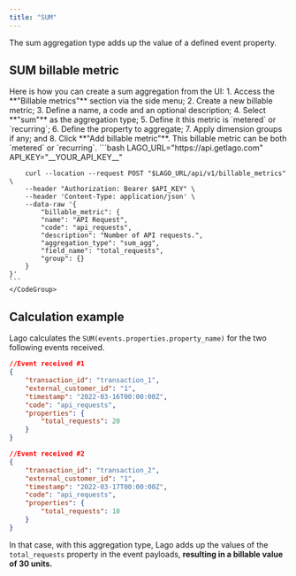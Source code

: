 ```yaml
---
title: "SUM"
---
```


The sum aggregation type adds up the value of a defined event property.

## SUM billable metric

<Tabs>
  <Tab title="Dashboard">
    Here is how you can create a sum aggregation from the UI:
    1. Access the **"Billable metrics"** section via the side menu;
    2. Create a new billable metric;
    3. Define a name, a code and an optional description;
    4. Select **"sum"** as the aggregation type;
    5. Define it this metric is `metered` or `recurring`;
    6. Define the property to aggregate;
    7. Apply dimension groups if any; and
    8. Click **"Add billable metric"**.

<Info>
   This billable metric can be both `metered` or `recurring`.
</Info>
  </Tab>
  <Tab title="API">
    <CodeGroup>
    ```bash
        LAGO_URL="https://api.getlago.com"
        API_KEY="__YOUR_API_KEY__"

        curl --location --request POST "$LAGO_URL/api/v1/billable_metrics" \
        --header "Authorization: Bearer $API_KEY" \
        --header 'Content-Type: application/json' \
        --data-raw '{
            "billable_metric": {
            "name": "API Request",
            "code": "api_requests",
            "description": "Number of API requests.",
            "aggregation_type": "sum_agg",
            "field_name": "total_requests",
            "group": {}
        }
    }'
    ```
    </CodeGroup>
  </Tab>
</Tabs>

## Calculation example
Lago calculates the `SUM(events.properties.property_name)` for the two following events received. 

```json
//Event received #1
{
    "transaction_id": "transaction_1",
    "external_customer_id": "1",
    "timestamp": "2022-03-16T00:00:00Z",
    "code": "api_requests",
    "properties": {
        "total_requests": 20
    }
}

//Event received #2
{
    "transaction_id": "transaction_2",
    "external_customer_id": "1",
    "timestamp": "2022-03-17T00:00:00Z",
    "code": "api_requests",
    "properties": {
        "total_requests": 10
    }
}
```

In that case, with this aggregation type, Lago adds up the values of the `total_requests` property in the event payloads, **resulting in a billable value of 30 units.**